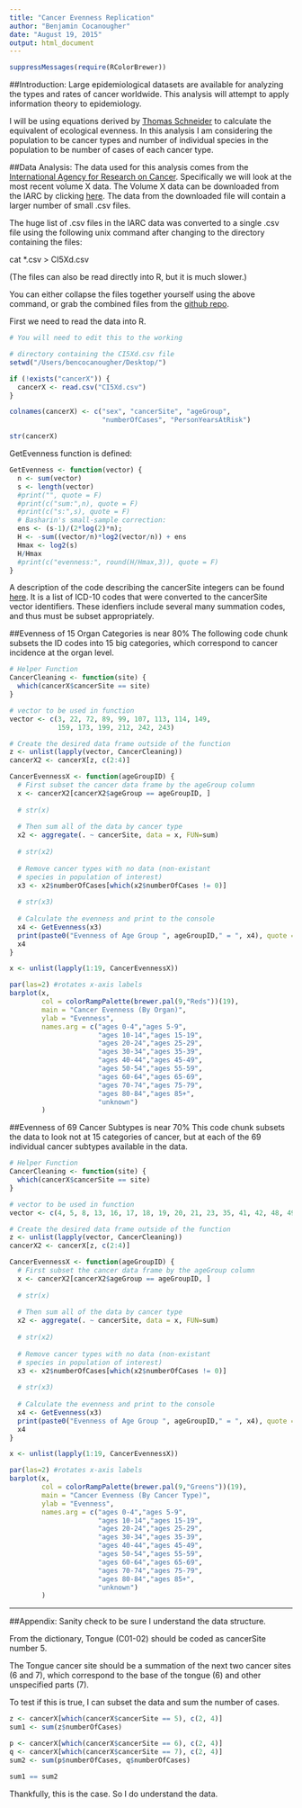 ```yaml
---
title: "Cancer Evenness Replication"
author: "Benjamin Cocanougher"
date: "August 19, 2015"
output: html_document
---
```


```r
suppressMessages(require(RColorBrewer))
```


##Introduction:
Large epidemiological datasets are available for analyzing the types and rates of cancer worldwide. This analysis will attempt to apply information theory to epidemiology.

I will be using equations derived by [Thomas Schneider](http://alum.mit.edu/www/toms) to calculate the equivalent of ecological evenness. In this analysis I am considering the population to be cancer types and number of individual species in the population to be number of cases of each cancer type.


##Data Analysis:
The data used for this analysis comes from the [International Agency for Research on Cancer](http://ci5.iarc.fr/CI5I-X/Pages/download.aspx). Specifically we will look at the most recent volume X data. The Volume X data can be downloaded from the IARC by clicking [here](http://ci5.iarc.fr/CI5-X/CI5-Xd.zip). The data from the downloaded file will contain a larger number of small .csv files.

The huge list of .csv files in the IARC data was converted to a single .csv file using the following unix command after changing to the directory containing the files:

cat *.csv > CI5Xd.csv

(The files can also be read directly into R, but it is much slower.)

You can either collapse the files together yourself using the above command, or grab the combined files from the [github repo](https://github.com/bcoke/Cancer-Evenness).


First we need to read the data into R.

```r

# You will need to edit this to the working 

# directory containing the CI5Xd.csv file
setwd("/Users/bencocanougher/Desktop/")

if (!exists("cancerX")) {
  cancerX <- read.csv("CI5Xd.csv")
}

colnames(cancerX) <- c("sex", "cancerSite", "ageGroup",
                       "numberOfCases", "PersonYearsAtRisk")

str(cancerX)
```

GetEvenness function is defined:

```r
GetEvenness <- function(vector) {
  n <- sum(vector)
  s <- length(vector)
  #print("", quote = F)
  #print(c("sum:",n), quote = F)
  #print(c("s:",s), quote = F)
  # Basharin's small-sample correction:
  ens <- (s-1)/(2*log(2)*n);
  H <- -sum((vector/n)*log2(vector/n)) + ens
  Hmax <- log2(s) 
  H/Hmax
  #print(c("evenness:", round(H/Hmax,3)), quote = F)
}
```

A description of the code describing the cancerSite integers can be found [here](http://ci5.iarc.fr/CI5I-X/Pages/cancer_vol10.aspx). It is a list of ICD-10 codes that were converted to the cancerSite vector identifiers. These idenfiers include several many summation codes, and thus must be subset appropriately.


##Evenness of 15 Organ Categories is near 80%
The following code chunk subsets the ID codes into 15 big categories, which correspond to cancer incidence at the organ level.

```r
# Helper Function
CancerCleaning <- function(site) {
  which(cancerX$cancerSite == site)
}

# vector to be used in function
vector <- c(3, 22, 72, 89, 99, 107, 113, 114, 149,
            159, 173, 199, 212, 242, 243)

# Create the desired data frame outside of the function
z <- unlist(lapply(vector, CancerCleaning))
cancerX2 <- cancerX[z, c(2:4)]

CancerEvennessX <- function(ageGroupID) {
  # First subset the cancer data frame by the ageGroup column
  x <- cancerX2[cancerX2$ageGroup == ageGroupID, ]
  
  # str(x)
  
  # Then sum all of the data by cancer type
  x2 <- aggregate(. ~ cancerSite, data = x, FUN=sum)
  
  # str(x2)
  
  # Remove cancer types with no data (non-existant 
  # species in population of interest)
  x3 <- x2$numberOfCases[which(x2$numberOfCases != 0)]
  
  # str(x3)
  
  # Calculate the evenness and print to the console
  x4 <- GetEvenness(x3)
  print(paste0("Evenness of Age Group ", ageGroupID," = ", x4), quote = FALSE)
  x4
}

x <- unlist(lapply(1:19, CancerEvennessX))

par(las=2) #rotates x-axis labels
barplot(x,
        col = colorRampPalette(brewer.pal(9,"Reds"))(19),
        main = "Cancer Evenness (By Organ)",
        ylab = "Evenness",
        names.arg = c("ages 0-4","ages 5-9",
                      "ages 10-14","ages 15-19",
                      "ages 20-24","ages 25-29",
                      "ages 30-34","ages 35-39",
                      "ages 40-44","ages 45-49",
                      "ages 50-54","ages 55-59",
                      "ages 60-64","ages 65-69",
                      "ages 70-74","ages 75-79",
                      "ages 80-84","ages 85+",
                      "unknown")
        )
```


##Evenness of 69 Cancer Subtypes is near 70%
This code chunk subsets the data to look not at 15 categories of cancer, but at each of the 69 individual cancer subtypes available in the data.

```r
# Helper Function
CancerCleaning <- function(site) {
  which(cancerX$cancerSite == site)
}

# vector to be used in function
vector <- c(4, 5, 8, 13, 16, 17, 18, 19, 20, 21, 23, 35, 41, 42, 48, 49, 50, 58, 68, 69, 70, 71, 73, 74, 75, 76, 77, 86, 87, 88, 89, 100, 106, 108, 109, 110, 11, 112, 113, 115, 116, 117, 125, 132, 133, 145, 148, 150, 151, 152, 158, 160, 161, 162, 163, 172, 174, 183, 184, 200, 210, 211, 213, 217, 224, 225, 226, 242, 243)

# Create the desired data frame outside of the function
z <- unlist(lapply(vector, CancerCleaning))
cancerX2 <- cancerX[z, c(2:4)]

CancerEvennessX <- function(ageGroupID) {
  # First subset the cancer data frame by the ageGroup column
  x <- cancerX2[cancerX2$ageGroup == ageGroupID, ]
  
  # str(x)
  
  # Then sum all of the data by cancer type
  x2 <- aggregate(. ~ cancerSite, data = x, FUN=sum)
  
  # str(x2)
  
  # Remove cancer types with no data (non-existant 
  # species in population of interest)
  x3 <- x2$numberOfCases[which(x2$numberOfCases != 0)]
  
  # str(x3)
  
  # Calculate the evenness and print to the console
  x4 <- GetEvenness(x3)
  print(paste0("Evenness of Age Group ", ageGroupID," = ", x4), quote = FALSE)
  x4
}

x <- unlist(lapply(1:19, CancerEvennessX))

par(las=2) #rotates x-axis labels
barplot(x,
        col = colorRampPalette(brewer.pal(9,"Greens"))(19),
        main = "Cancer Evenness (By Cancer Type)",
        ylab = "Evenness",
        names.arg = c("ages 0-4","ages 5-9",
                      "ages 10-14","ages 15-19",
                      "ages 20-24","ages 25-29",
                      "ages 30-34","ages 35-39",
                      "ages 40-44","ages 45-49",
                      "ages 50-54","ages 55-59",
                      "ages 60-64","ages 65-69",
                      "ages 70-74","ages 75-79",
                      "ages 80-84","ages 85+",
                      "unknown")
        )
```

----------------------
##Appendix:
Sanity check to be sure I understand the data structure.

From the dictionary, Tongue (C01-02) should be coded as cancerSite number 5. 

The Tongue cancer site should be a summation of the next two cancer sites (6 and 7), which correspond to the base of the tongue (6) and other unspecified parts (7).

To test if this is true, I can subset the data and sum the number of cases.

```r

z <- cancerX[which(cancerX$cancerSite == 5), c(2, 4)]
sum1 <- sum(z$numberOfCases)

p <- cancerX[which(cancerX$cancerSite == 6), c(2, 4)]
q <- cancerX[which(cancerX$cancerSite == 7), c(2, 4)]
sum2 <- sum(p$numberOfCases, q$numberOfCases)

sum1 == sum2
```

Thankfully, this is the case. So I do understand the data.